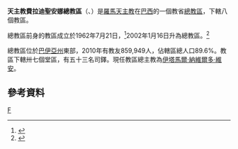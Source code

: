 {{Infobox Roman Catholic diocese
|jurisdiction     = 總教區
|name             = 費拉迪聖安娜
|latin= Archidioecesis Fori Sanctae Annae
|image =Catedralsantana.JPG
|caption =聖亞納主教座堂
|location = [[巴西|巴西]]
|territory =[[巴伊亞州|巴伊亞州]]東部
|population =859,949
|rite = [[罗马礼|罗马礼]]
|patron =
|province =
|established = 1962年
|cathedral = [[聖亞納主教座堂_(費拉迪聖安娜)|聖亞納主教座堂]]
|co-cathedral =
|leadership = 總主教
|website =[http://www.arquidiocese-fsa.org.br/ 官方網頁]
|pope = 
|patriarch=
|metropolitan =伊塔馬爾·納維爾多·維安
|ordinary = 
|coadjutor archbishop =
|coadjutor bishop =
|auxiliary =
|emeritus = }}

'''天主教費拉迪聖安娜總教區'''（{{lang-la|Archidioecesis Fori Sanctae Annae}}、{{lang-pt|Arquidiocese de Feira de Santana}}）是[[羅馬天主教|羅馬天主教]]在[[巴西|巴西]]的一個教省[[總教區|總教區]]，下轄八個教區。

總教區前身的教區成立於1962年7月21日，<ref>{{cite journal
|journal=[[宗座公報|宗座公報]]
|publisher=梵蒂岡出版社
|date=1963年
|volume=55
|title=''Quandoquidem novae''
|page=812
|url=http://www.vatican.va/archive/aas/documents/AAS%2055%20%5B1963%5D%20-%20ocr.pdf
|access-date=2013-11-26
|archive-date=2010-03-27
|archive-url=https://web.archive.org/web/20100327072014/http://www.vatican.va/archive/aas/documents/AAS%2055%20%5B1963%5D%20-%20ocr.pdf
|dead-url=no
}}</ref>2002年1月16日升為總教區。<ref>{{Cite web |url=http://www.vatican.va/holy_father/john_paul_ii/apost_constitutions/documents/hf_jp-ii_apc_20020116_fori-s-annae_lt.html |title=升為總教區的宗座憲令 |access-date=2013-11-26 |archive-date=2014-05-18 |archive-url=https://web.archive.org/web/20140518004313/http://www.vatican.va/holy_father/john_paul_ii/apost_constitutions/documents/hf_jp-ii_apc_20020116_fori-s-annae_lt.html |dead-url=no }}</ref>

總教區位於[[巴伊亞州|巴伊亞州]]東部，2010年有教友859,949人，佔轄區總人口89.6%。教區下轄卅七個堂區，有五十三名司鐸。現任教區總主教為[[伊塔馬爾·納維爾多·維安|伊塔馬爾·納維爾多·維安]]。

==參考資料==
{{reflist}}
[[Category:巴西天主教教區|F]]